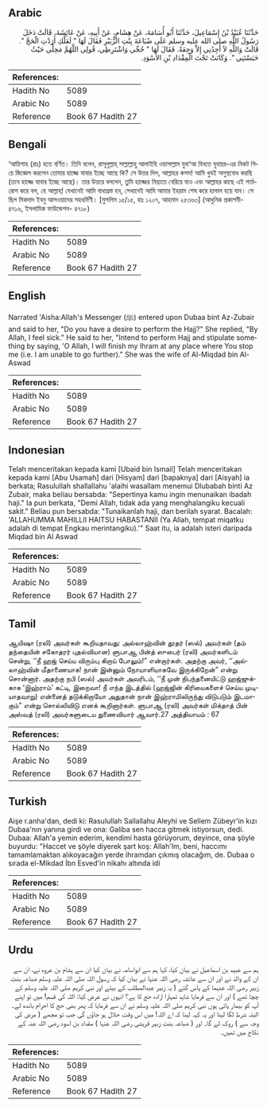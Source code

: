 ## Arabic


<div dir="rtl" lang="ar" style={{fontSize:'larger',backgroundColor:'#f8f9fa',padding:20}}>
حَدَّثَنَا عُبَيْدُ بْنُ إِسْمَاعِيلَ، حَدَّثَنَا أَبُو أُسَامَةَ، عَنْ هِشَامٍ، عَنْ أَبِيهِ، عَنْ عَائِشَةَ، قَالَتْ دَخَلَ رَسُولُ اللَّهِ صلى الله عليه وسلم عَلَى ضُبَاعَةَ بِنْتِ الزُّبَيْرِ فَقَالَ لَهَا ‏"‏ لَعَلَّكِ أَرَدْتِ الْحَجَّ ‏"‏‏.‏ قَالَتْ وَاللَّهِ لاَ أَجِدُنِي إِلاَّ وَجِعَةً‏.‏ فَقَالَ لَهَا ‏"‏ حُجِّي وَاشْتَرِطِي، قُولِي اللَّهُمَّ مَحِلِّي حَيْثُ حَبَسْتَنِي ‏"‏‏.‏ وَكَانَتْ تَحْتَ الْمِقْدَادِ بْنِ الأَسْوَدِ‏.‏
</div>
<div style={{backgroundColor:'#f8f9fa',padding:20, marginBottom: 10}}><table> <thead> <tr> <th>References:</th> <th></th> </tr> </thead> <tbody><tr><td>Hadith No</td><td>5089</td></tr><tr><td>Arabic No</td><td>5089</td></tr><tr><td>Reference</td><td>Book 67 Hadith 27</td></tr></tbody></table></div>

## Bengali


<div dir="ltr" lang="bn" style={{fontSize:'larger',backgroundColor:'#f8f9fa',padding:20}}>
‘আয়িশাহ (রাঃ) হতে বর্ণিত। তিনি বলেন, রাসূলুল্লাহ্ সাল্লাল্লাহু আলাইহি ওয়াসাল্লাম যুবা‘আ বিনতে যুবায়র-এর নিকট গিয়ে জিজ্ঞেস করলেন তোমার হাজ্জে যাবার ইচ্ছে আছে কি? সে উত্তর দিল, আল্লাহর কসম! আমি খুবই অসুস্থবোধ করছি (তবে হাজ্জে যাবার ইচ্ছে আছে)। তার উত্তরে বললেন, তুমি হাজ্জের নিয়্যতে বেরিয়ে যাও এবং আল্লাহর কাছে এই শর্তারোপ করে বল, হে আল্লাহ্! যেখানেই আমি বাধাগ্রস্ত হব, সেখানেই আমি আমার ইহরাম শেষ করে হালাল হয়ে যাব। সে ছিল মিকদাদ ইবনু আসওয়াদের সহধর্মিণী। [মুসলিম ১৫/১৫, হাঃ ১২০৭, আহমাদ ২৫৩৬৩] (আধুনিক প্রকাশনী- ৪৭১৬, ইসলামিক ফাউন্ডেশন- ৪৭১৮)
</div>
<div style={{backgroundColor:'#f8f9fa',padding:20, marginBottom: 10}}><table> <thead> <tr> <th>References:</th> <th></th> </tr> </thead> <tbody><tr><td>Hadith No</td><td>5089</td></tr><tr><td>Arabic No</td><td>5089</td></tr><tr><td>Reference</td><td>Book 67 Hadith 27</td></tr></tbody></table></div>

## English


<div dir="ltr" lang="en" style={{fontSize:'larger',backgroundColor:'#f8f9fa',padding:20}}>
Narrated 'Aisha:Allah's Messenger (ﷺ) entered upon Dubaa bint Az-Zubair and said to her, "Do you have a desire to perform the Hajj?" She replied, "By Allah, I feel sick." He said to her, "Intend to perform Hajj and stipulate something by saying, 'O Allah, I will finish my Ihram at any place where You stop me (i.e. I am unable to go further)." She was the wife of Al-Miqdad bin Al-Aswad
</div>
<div style={{backgroundColor:'#f8f9fa',padding:20, marginBottom: 10}}><table> <thead> <tr> <th>References:</th> <th></th> </tr> </thead> <tbody><tr><td>Hadith No</td><td>5089</td></tr><tr><td>Arabic No</td><td>5089</td></tr><tr><td>Reference</td><td>Book 67 Hadith 27</td></tr></tbody></table></div>

## Indonesian


<div dir="ltr" lang="id" style={{fontSize:'larger',backgroundColor:'#f8f9fa',padding:20}}>
Telah menceritakan kepada kami [Ubaid bin Ismail] Telah menceritakan kepada kami [Abu Usamah] dari [Hisyam] dari [bapaknya] dari [Aisyah] ia berkata; Rasulullah shallallahu 'alaihi wasallam menemui Dlubabah binti Az Zubair, maka beliau bersabda: "Sepertinya kamu ingin menunaikan ibadah haji." Ia pun berkata, "Demi Allah, tidak ada yang menghalangiku kecuali sakit." Beliau pun bersabda: "Tunaikanlah haji, dan berilah syarat. Bacalah: 'ALLAHUMMA MAHILLII HAITSU HABASTANII (Ya Allah, tempat miqatku adalah di tempat Engkau merintangiku).'" Saat itu, ia adalah isteri daripada Miqdad bin Al Aswad
</div>
<div style={{backgroundColor:'#f8f9fa',padding:20, marginBottom: 10}}><table> <thead> <tr> <th>References:</th> <th></th> </tr> </thead> <tbody><tr><td>Hadith No</td><td>5089</td></tr><tr><td>Arabic No</td><td>5089</td></tr><tr><td>Reference</td><td>Book 67 Hadith 27</td></tr></tbody></table></div>

## Tamil


<div dir="ltr" lang="ta" style={{fontSize:'larger',backgroundColor:'#f8f9fa',padding:20}}>
ஆயிஷா (ரலி) அவர்கள் கூறியதாவது: அல்லாஹ்வின் தூதர் (ஸல்) அவர்கள் (தம் தந்தையின் சகோதரர் புதல்வியான) ளுபாஆ பின்த் ஸுபைர் (ரலி) அவர்களிடம் சென்று, ‘‘நீ ஹஜ் செய்ய விரும்பு கிறாய் போலும்!” என்றார்கள். அதற்கு அவர், ‘‘அல்லாஹ்வின் மீதாணையாக! நான் இன்னும் நோயாளியாகவே இருக்கிறேன்” என்று சொன்னார். அதற்கு நபி (ஸல்) அவர்கள் அவரிடம், ‘‘நீ முன் நிபந்தனையிட்டு ஹஜ்ஜுக்காக ‘இஹ்ராம்’ கட்டி, இறைவா! நீ எந்த இடத்தில் (ஹஜ்ஜின் கிரியைகளைச் செய்ய முடியாதவாறு) என்னைத் தடுக்கிறாயோ அதுதான் நான் இஹ்ராமிலிருந்து விடுபடும் இடமாகும்” என்று சொல்லிவிடு எனக் கூறினார்கள். ளுபாஆ (ரலி) அவர்கள் மிக்தாத் பின் அஸ்வத் (ரலி) அவர்களுடைய துணைவியார் ஆவார்.27 அத்தியாயம் : 67
</div>
<div style={{backgroundColor:'#f8f9fa',padding:20, marginBottom: 10}}><table> <thead> <tr> <th>References:</th> <th></th> </tr> </thead> <tbody><tr><td>Hadith No</td><td>5089</td></tr><tr><td>Arabic No</td><td>5089</td></tr><tr><td>Reference</td><td>Book 67 Hadith 27</td></tr></tbody></table></div>

## Turkish


<div dir="ltr" lang="tr" style={{fontSize:'larger',backgroundColor:'#f8f9fa',padding:20}}>
Aişe r.anha'dan, dedi ki: Rasulullah Sallallahu Aleyhi ve Sellem Zübeyr'in kızı Dubaa'nın yanına girdi ve ona: Galiba sen hacca gitmek istiyorsun, dedi. Dubaa: Allah'a yemin ederim, kendimi hasta görüyorum, deyince, ona şöyle buyurdu: "Haccet ve şöyle diyerek şart koş: Allah'lm, beni, haccımı tamamlamaktan alıkoyacağın yerde ihramdan çıkmış olacağım, de. Dubaa o sırada el-Mikdad İbn Esved'in nikahı altında idi
</div>
<div style={{backgroundColor:'#f8f9fa',padding:20, marginBottom: 10}}><table> <thead> <tr> <th>References:</th> <th></th> </tr> </thead> <tbody><tr><td>Hadith No</td><td>5089</td></tr><tr><td>Arabic No</td><td>5089</td></tr><tr><td>Reference</td><td>Book 67 Hadith 27</td></tr></tbody></table></div>

## Urdu


<div dir="rtl" lang="ur" style={{fontSize:'larger',backgroundColor:'#f8f9fa',padding:20}}>
ہم سے عبید بن اسماعیل نے بیان کیا، کہا ہم سے ابواسامہ نے بیان کیا ان سے ہشام بن عروہ نے، ان سے ان کے والد نے اور ان سے عائشہ رضی اللہ عنہا نے بیان کیا کہ رسول اللہ صلی اللہ علیہ وسلم ضباعہ بنت زبیر رضی اللہ عنہما کے پاس گئے ( یہ زبیر عبدالمطلب کے بیٹے اور نبی کریم صلی اللہ علیہ وسلم کے چچا تھے ) اور ان سے فرمایا شاید تمہارا ارادہ حج کا ہے؟ انہوں نے عرض کیا: اللہ کی قسم! میں تو اپنے آپ کو بیمار پاتی ہوں نبی کریم صلی اللہ علیہ وسلم نے ان سے فرمایا کہ پھر بھی حج کا احرام باندھ لے۔ البتہ شرط لگا لینا اور یہ کہہ لینا کہ اے اللہ! میں اس وقت حلال ہو جاؤں گی جب تو مجھے ( مرض کی وجہ سے ) روک لے گا۔ اور ( ضباعہ بنت زبیر قریشی رضی اللہ عنہا ) مقداد بن اسود رضی اللہ عنہ کے نکاح میں تھیں۔
</div>
<div style={{backgroundColor:'#f8f9fa',padding:20, marginBottom: 10}}><table> <thead> <tr> <th>References:</th> <th></th> </tr> </thead> <tbody><tr><td>Hadith No</td><td>5089</td></tr><tr><td>Arabic No</td><td>5089</td></tr><tr><td>Reference</td><td>Book 67 Hadith 27</td></tr></tbody></table></div>